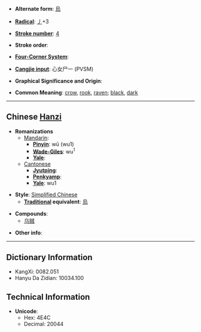 * '''Alternate form''': [[烏]]

* '''[[Wiktionary:Chinese radical index| Radical]]''': [[Wiktionary:Chinese radical index 丿|丿]]+3

* '''[[Wiktionary:Chinese total strokes index|Stroke number]]''': [[Wiktionary:Chinese total strokes index 4|4]]

* '''Stroke order''': 

* '''[[Wiktionary:Chinese four corner index|Four-Corner System]]''': 

* '''[[Wiktionary:Chinese Cangjie index|Cangjie input]]''': 心女尸一 (PVSM)

* '''Graphical Significance and Origin''': 

* '''Common Meaning''': [[crow]], [[rook]], [[raven]]; [[black]], [[dark]]

----

== Chinese [[Hanzi]] ==

* '''Romanizations'''
** [[Mandarin]]:
*** '''[[Pinyin]]''': wū (wu1)
*** '''[[Wade-Giles]]''': wu<sup>1</sup>
*** '''[[Yale]]''': 
**[[Cantonese]]
***'''[[Jyutping]]''':
***'''[[Penkyamp]]''': 
***'''[[Yale]]''': wu1

* '''Style''': [[Simplified Chinese]] 
** '''[[Traditional Chinese|Traditional]] equivalent''': [[烏]]

* '''Compounds''':
**[[乌贼]]

* '''Other info''': 

----

== Dictionary Information ==

* KangXi: 0082.051
* Hanyu Da Zidian: 10034.100

== Technical Information ==

* '''Unicode''':
** Hex: 4E4C
** Decimal: 20044